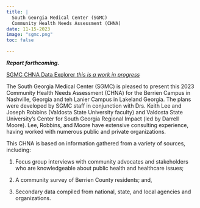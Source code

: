 ```yaml
---
title: | 
  South Georgia Medical Center (SGMC) 
  Community Health Needs Assessment (CHNA)
date: 11-15-2023
image: "sgmc.png"
toc: false

---
```


***Report forthcoming.***

[SGMC CHNA Data Explorer _this is a work in progress_](https://k9sfya-keith-lee.shinyapps.io/sgmc/) 

The South Georgia Medical Center (SGMC) is pleased to present this 2023 Community Health Needs Assessment (CHNA) for the Berrien Campus in Nashville, Georgia and teh Lanier Campus in Lakeland Georgia. The plans were developed by SGMC staff in conjunction with Drs. Keith Lee and Joseph Robbins (Valdosta State University faculty) and Valdosta State University's Center for South Georgia Regional Impact (led by Darrell Moore). Lee, Robbins, and Moore have extensive consulting experience, having worked with numerous public and private organizations. 

This CHNA is based on information gathered from a variety of sources, including:   

1. Focus group interviews with community advocates and stakeholders who are knowledgeable about public health and healthcare issues;   

2. A community survey of Berrien County residents; and,   

3. Secondary data compiled from national, state, and local agencies and organizations. 